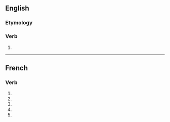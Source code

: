 {{also|commercialisé}}
==English==

===Etymology===
{{suffix|commercial|ise|lang=en}}

===Verb===
{{en-verb|commercialis}}

# {{standard spelling of|from=non-Oxford British spelling|commercialize|lang=en}}

----

==French==

===Verb===
{{fr-verb-form}}

# {{inflection of|commercialiser||1|s|pres|indc|lang=fr}}
# {{inflection of|commercialiser||3|s|pres|indc|lang=fr}}
# {{inflection of|commercialiser||1|s|pres|subj|lang=fr}}
# {{inflection of|commercialiser||3|s|pres|subj|lang=fr}}
# {{inflection of|commercialiser||2|s|impr|lang=fr}}